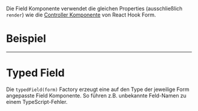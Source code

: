 Die Field Komponente verwendet die gleichen Properties (ausschließlich `render`)
wie die
[Controller Komponente](https://www.react-hook-form.com/api/usecontroller/controller/)
von React Hook Form.

# Beispiel

<LiveCodeEditor />

---

# Typed Field

Die `typedField(form)` Factory erzeugt eine auf den Type der jeweilige Form
angepasste Field Komponente. So führen z.B. unbekannte Feld-Namen zu einem
TypeScript-Fehler.

<LiveCodeEditor example="typed-field" />
